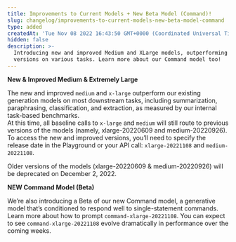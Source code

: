 ```yaml
---
title: Improvements to Current Models + New Beta Model (Command)!
slug: changelog/improvements-to-current-models-new-beta-model-command
type: added
createdAt: 'Tue Nov 08 2022 16:43:50 GMT+0000 (Coordinated Universal Time)'
hidden: false
description: >-
  Introducing new and improved Medium and XLarge models, outperforming previous
  versions on various tasks. Learn more about our Command model too!
---
```

**New & Improved Medium & Extremely Large**

The new and improved `medium` and `x-large` outperform our existing generation models on most downstream tasks, including summarization, paraphrasing, classification, and extraction, as measured by our internal task-based benchmarks.  
At this time, all baseline calls to `x-large` and `medium` will still route to previous versions of the models (namely, xlarge-20220609 and  medium-20220926). To access the new and improved versions, you’ll need to specify the release date in the Playground or your API call: `xlarge-20221108` and `medium-20221108`. 

Older versions of the models (xlarge-20220609 & medium-20220926) will be deprecated on December 2, 2022.

**NEW Command Model (Beta)**

We’re also introducing a Beta of our new Command model, a generative model that’s conditioned to respond well to single-statement commands. Learn more about how to prompt `command-xlarge-20221108`. You can expect to see `command-xlarge-20221108` evolve dramatically in performance over the coming weeks.
